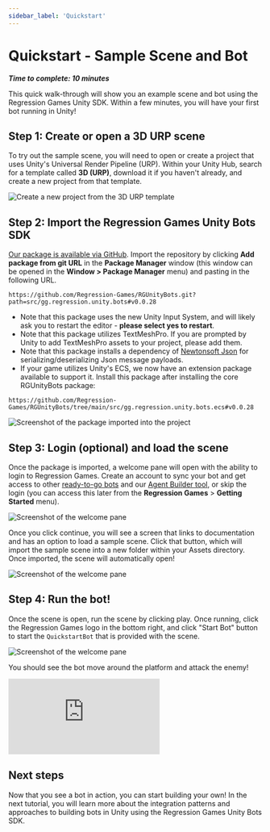 ---
sidebar_label: 'Quickstart'
---

# Quickstart - Sample Scene and Bot

**_Time to complete: 10 minutes_**

This quick walk-through will show you an example scene and bot using the Regression Games Unity SDK. Within a few minutes,
you will have your first bot running in Unity!


## Step 1: Create or open a 3D URP scene

To try out the sample scene, you will need to open or create a project that uses Unity's Universal Render Pipeline (URP).
Within your Unity Hub, search for a template called **3D (URP)**, download it if you haven't already, and create a new
project from that template.

![Create a new project from the 3D URP template](img/quickstart/urp.png)

## Step 2: Import the Regression Games Unity Bots SDK

[Our package is available via GitHub](https://github.com/Regression-Games/RGUnityBots). Import the repository by
clicking **Add package from git URL** in the **Package Manager** window (this window can be opened
in the **Window > Package Manager** menu) and pasting in the following URL.

```
https://github.com/Regression-Games/RGUnityBots.git?path=src/gg.regression.unity.bots#v0.0.28
```

- Note that this package uses the new Unity Input System, and will likely ask you to restart the editor - **please select yes to restart**.
- Note that this package utilizes TextMeshPro. If you are prompted by Unity to add TextMeshPro assets to your project, please add them.
- Note that this package installs a dependency of [Newtonsoft Json](https://docs.unity3d.com/Packages/com.unity.nuget.newtonsoft-json@3.1/manual/index.html) for serializing/deserializing Json message payloads.
- If your game utilizes Unity's ECS, we now have an extension package available to support it. Install this package after installing the core RGUnityBots package:

```
https://github.com/Regression-Games/RGUnityBots/tree/main/src/gg.regression.unity.bots.ecs#v0.0.28
```



![Screenshot of the package imported into the project](./tutorials/img/building-your-first-bot/tutorial-1-package.png)

## Step 3: Login (optional) and load the scene

Once the package is imported, a welcome pane will open with the ability to login to Regression Games. Create
an account to sync your bot and get access to other [ready-to-go bots](pre-made-bots) and our
[Agent Builder tool](creating-bots/csharp/agent-builder), or skip the login (you can access this later from the
**Regression Games** > **Getting Started** menu).

![Screenshot of the welcome pane](img/quickstart/signin.png)

Once you click continue, you will see a screen that links to documentation and has an option to load a sample scene. Click
that button, which will import the sample scene into a new folder within your Assets directory. Once imported, the scene
will automatically open!

![Screenshot of the welcome pane](img/quickstart/welcome.png)

## Step 4: Run the bot!

Once the scene is open, run the scene by clicking play. Once running, click the Regression Games logo in the bottom right,
and click "Start Bot" button to start the `QuickstartBot` that is provided with the scene.

![Screenshot of the welcome pane](img/quickstart/overlay.png)

You should see the bot move around the platform and attack the enemy!

<div style={{position: "relative", paddingBottom: "50.40485829959515%", height: 0}}><iframe src="https://www.loom.com/embed/c4a31389df6742ba9320bf7dc0e91739?sid=336eaf3b-208c-4ea3-a0b3-c6ad3d2d2cee" frameborder="0" webkitallowfullscreen mozallowfullscreen allowfullscreen style={{position: "absolute", top: 0, left: 0, width: "100%", height: "100%"}}></iframe></div>

## Next steps

Now that you see a bot in action, you can start building your own! In the next tutorial, you will learn more about the
integration patterns and approaches to building bots in Unity using the Regression Games Unity Bots SDK.
